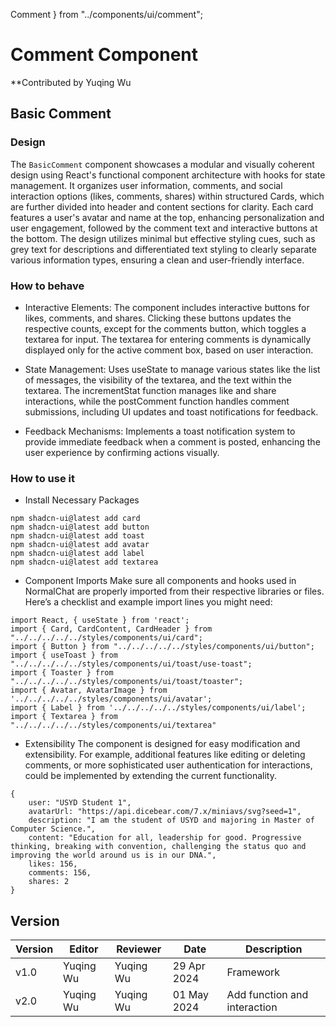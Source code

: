   Comment
} from "../components/ui/comment";

# Comment Component

**Contributed by Yuqing Wu

## Basic Comment
### Design

The `BasicComment` component showcases a modular and visually coherent design using React's functional component architecture with hooks for state management. It organizes user information, comments, and social interaction options (likes, comments, shares) within structured Cards, which are further divided into header and content sections for clarity. Each card features a user's avatar and name at the top, enhancing personalization and user engagement, followed by the comment text and interactive buttons at the bottom. The design utilizes minimal but effective styling cues, such as grey text for descriptions and differentiated text styling to clearly separate various information types, ensuring a clean and user-friendly interface.

### How to behave
- Interactive Elements:
The component includes interactive buttons for likes, comments, and shares. Clicking these buttons updates the respective counts, except for the comments button, which toggles a textarea for input.
The textarea for entering comments is dynamically displayed only for the active comment box, based on user interaction.

- State Management:
Uses useState to manage various states like the list of messages, the visibility of the textarea, and the text within the textarea.
The incrementStat function manages like and share interactions, while the postComment function handles comment submissions, including UI updates and toast notifications for feedback.

- Feedback Mechanisms:
Implements a toast notification system to provide immediate feedback when a comment is posted, enhancing the user experience by confirming actions visually.

### How to use it
- Install Necessary Packages
```
npm shadcn-ui@latest add card
npm shadcn-ui@latest add button
npm shadcn-ui@latest add toast
npm shadcn-ui@latest add avatar
npm shadcn-ui@latest add label
npm shadcn-ui@latest add textarea
```
- Component Imports
Make sure all components and hooks used in NormalChat are properly imported from their respective libraries or files. Here’s a checklist and example import lines you might need:
```
import React, { useState } from 'react';
import { Card, CardContent, CardHeader } from "../../../../../styles/components/ui/card";
import { Button } from "../../../../../styles/components/ui/button";
import { useToast } from "../../../../../styles/components/ui/toast/use-toast";
import { Toaster } from "../../../../../styles/components/ui/toast/toaster";
import { Avatar, AvatarImage } from '../../../../../styles/components/ui/avatar';
import { Label } from '../../../../../styles/components/ui/label';
import { Textarea } from "../../../../../styles/components/ui/textarea"
```
- Extensibility
The component is designed for easy modification and extensibility. For example, additional features like editing or deleting comments, or more sophisticated user authentication for interactions, could be implemented by extending the current functionality.
```
{
    user: "USYD Student 1",
    avatarUrl: "https://api.dicebear.com/7.x/miniavs/svg?seed=1",
    description: "I am the student of USYD and majoring in Master of Computer Science.",
    content: "Education for all, leadership for good. Progressive thinking, breaking with convention, challenging the status quo and improving the world around us is in our DNA.",
    likes: 156,
    comments: 156,
    shares: 2
}
```
<Comment />

## Version
| Version | Editor | Reviewer | Date | Description |
| ---- | ---- | ---- | ---- | ---- |
| v1.0 | Yuqing Wu | Yuqing Wu | 29 Apr 2024 | Framework|
| v2.0 | Yuqing Wu | Yuqing Wu | 01 May 2024 | Add function and interaction|
